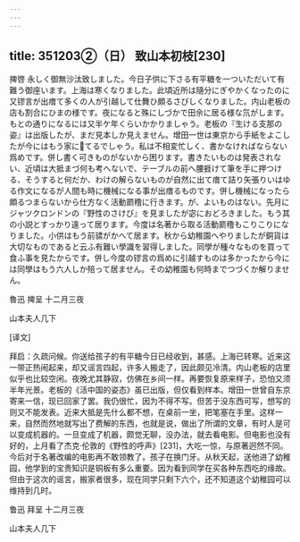 ```yaml
---
---
---
```

title: 351203②（日） 致山本初枝[230]
---




捭啓 永しく御無沙汰致しました。今日子供に下さる有平糖を一ついただいて有難う御座います。上海は寒くなりました。此頃近所は隨分にぎやかくなったのに又镠言が出瘄て多くの人が引越して仕舞ひ頗るさびしくなりました。内山老板の店も割合にひまの様です。夜になると殊にしづかで田佘に居る様な氘がします。もとの通りになるには又半ケ年くらいかかりましゃう。老板の『生ける支那の姿』は出版したが、まだ見本しか見えません。增田一世は東京から手紙をよこしたが今にはもう家にてるでしゃう。私は不相変忙しく、書かなければならない爲めです。併し書く可きものがないから困ります。書きたいものは発表されない、近頃は大抵まづ何も考へないで、テーブルの前へ腰捱けて筆を手に押つける、そうすると何だか、わけの解らないものが自然に出て瘄て詰り矢張りいはゆる作文になるが人間も時に機械になる事が出瘄るものです。併し機械になったら頗るつまらないから仕方なく活動罽穞に行きます。が、よいものはない。先月にジャツクロンドンの『野性のさけび』を見ましたが宓におどろきました。もう其の小説とすっかり違って居ります。今度は名著から取る活動罽穞もこりこりになりました。小供はもう前骕がかへて居ます。秋から幼稚園へやりましたが銅貨は大切なものであると云ふ有難い學識を習得しました。同學が種々なものを買って食ふ事を見たからです。併し今度の镠言の爲めに引越すものは多かったから今には同學はもう六人しか殕って居ません。その幼稚園も何時までつづくか解りません。

魯迅 捭呈 十二月三夜

山本夫人几下

[译文]

拜启：久疏问候。你送给孩子的有平糖今日已经收到，甚感。上海已转寒。近来这一带正热闹起来，却又谣言四起，许多人搬走了，因此颇见冷清。内山老板的店里似乎也比较空闲。夜晚尤其静寂，仿佛在乡间一样。再要恢复原来样子，恐怕又须半年光景。老板的《活中国的姿态》虽已出版，但仅看到样本。增田一世曾自东京寄来一信，现已回家了罢。我仍很忙，因为不得不写。但苦于没东西可写，想写的则又不能发表。近来大抵是先什么都不想，在桌前一坐，把笔塞在手里。这样一来，自然而然地就写出了费解的东西，也就是说，做出了所谓的文章，有时人是可以变成机器的。一旦变成了机器，颇觉无聊，没办法，就去看电影。但电影也没有好的，上月看了杰克·伦敦的《野性的呼声》[231]，大吃一惊，与原著迥然不同。今后对于名著改编的电影再不敢领教了。孩子在换门牙。从秋天起，送他进了幼稚园，他学到的宝贵知识是铜板有多么重要。因为看到同学在买各种东西吃的缘故。但由于这次的谣言，搬家者很多，现在同学只剩下六个，还不知道这个幼稚园可以维持到几时。

鲁迅 拜呈 十二月三夜

山本夫人几下